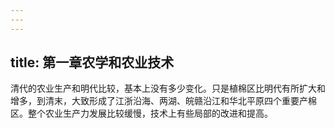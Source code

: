 ```yaml
---
---
---
```

title: 第一章农学和农业技术
---



清代的农业生产和明代比较，基本上没有多少变化。只是植棉区比明代有所扩大和增多，到清末，大致形成了江浙沿海、两湖、皖赣沿江和华北平原四个重要产棉区。整个农业生产力发展比较缓慢，技术上有些局部的改进和提高。